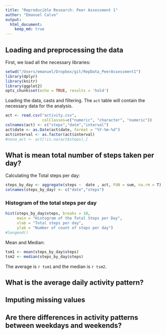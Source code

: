 ```yaml
---
title: "Reproducible Research: Peer Assessment 1"
author: "Emanuel Calvo"
output: 
  html_document:
    keep_md: true
---
```


## Loading and preprocessing the data

First, we load all the necessary libraries:

```r
setwd("/Users/emanuel/Dropbox/git/RepData_PeerAssessment1")
library(dplyr)
library(knitr)
library(ggplot2)
opts_chunk$set(echo = TRUE, results = 'hold')
```


Loading the data, casts and filtering. The `act` table will contain the necessary data for the analysis.

```r
act <- read.csv("activity.csv",
                colClasses=c("numeric", "character", "numeric"))
colnames(act) <- c("steps","date","interval")
act$date <- as.Date(act$date, format = "%Y-%m-%d")
act$interval <- as.factor(act$interval)
#nona_act <- act[!is.na(act$steps),]
```


## What is mean total number of steps taken per day?

Calculating the Total steps per day:

```r
steps_by_day <- aggregate(steps ~  date , act, FUN = sum, na.rm = T)
colnames(steps_by_day) <- c("date","steps")
```

### Histogram of the total steps per day

```r
hist(steps_by_day$steps, breaks = 10, 
     main = "Histogram of the Total Steps per Day",
     xlab = "Total steps per day",
     ylab = "Number of count of steps per day")
#lengend()
```

Mean and Median:

```r
tsm1 <- mean(steps_by_day$steps)
tsm2 <- median(steps_by_day$steps)
```

The average is `r tsm1` and the median is `r tsm2`.


## What is the average daily activity pattern?



## Imputing missing values



## Are there differences in activity patterns between weekdays and weekends?
